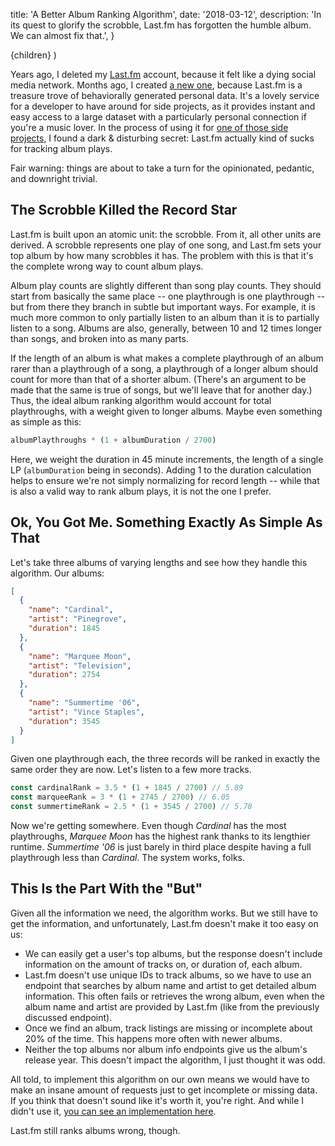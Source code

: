 
  title: 'A Better Album Ranking Algorithm',
  date: '2018-03-12',
  description:
    'In its quest to glorify the scrobble, Last.fm has forgotten the humble album. We can almost fix that.',
}

  <BlogPost meta={meta}>{children}</BlogPost>
)

Years ago, I deleted my [Last.fm](https://last.fm) account, because it felt like a dying social media network. Months ago, I created [a new one](https://www.last.fm/user/lowmess), because Last.fm is a treasure trove of behaviorally generated personal data. It's a lovely service for a developer to have around for side projects, as it provides instant and easy access to a large dataset with a particularly personal connection if you're a music lover. In the process of using it for [one of those side projects](/about/), I found a dark & disturbing secret: Last.fm actually kind of sucks for tracking album plays.

Fair warning: things are about to take a turn for the opinionated, pedantic, and downright trivial.

## The Scrobble Killed the Record Star

Last.fm is built upon an atomic unit: the scrobble. From it, all other units are derived. A scrobble represents one play of one song, and Last.fm sets your top album by how many scrobbles it has. The problem with this is that it's the complete wrong way to count album plays.

Album play counts are slightly different than song play counts. They should start from basically the same place -- one playthrough is one playthrough -- but from there they branch in subtle but important ways. For example, it is much more common to only partially listen to an album than it is to partially listen to a song. Albums are also, generally, between 10 and 12 times longer than songs, and broken into as many parts.

If the length of an album is what makes a complete playthrough of an album rarer than a playthrough of a song, a playthrough of a longer album should count for more than that of a shorter album. (There's an argument to be made that the same is true of songs, but we'll leave that for another day.) Thus, the ideal album ranking algorithm would account for total playthroughs, with a weight given to longer albums. Maybe even something as simple as this:

```js
albumPlaythroughs * (1 + albumDuration / 2700)
```

Here, we weight the duration in 45 minute increments, the length of a single LP (`albumDuration` being in seconds). Adding 1 to the duration calculation helps to ensure we're not simply normalizing for record length -- while that is also a valid way to rank album plays, it is not the one I prefer.

## Ok, You Got Me. Something Exactly As Simple As That

Let's take three albums of varying lengths and see how they handle this algorithm. Our albums:

```json
[
  {
    "name": "Cardinal",
    "artist": "Pinegrove",
    "duration": 1845
  },
  {
    "name": "Marquee Moon",
    "artist": "Television",
    "duration": 2754
  },
  {
    "name": "Summertime '06",
    "artist": "Vince Staples",
    "duration": 3545
  }
]
```

Given one playthrough each, the three records will be ranked in exactly the same order they are now. Let's listen to a few more tracks.

```js
const cardinalRank = 3.5 * (1 + 1845 / 2700) // 5.89
const marqueeRank = 3 * (1 + 2745 / 2700) // 6.05
const summertimeRank = 2.5 * (1 + 3545 / 2700) // 5.78
```

Now we're getting somewhere. Even though _Cardinal_ has the most playthroughs, _Marquee Moon_ has the highest rank thanks to its lengthier runtime. _Summertime '06_ is just barely in third place despite having a full playthrough less than _Cardinal_. The system works, folks.

## This Is the Part With the "But"

Given all the information we need, the algorithm works. But we still have to get the information, and unfortunately, Last.fm doesn't make it too easy on us:

- We can easily get a user's top albums, but the response doesn't include information on the amount of tracks on, or duration of, each album.
- Last.fm doesn't use unique IDs to track albums, so we have to use an endpoint that searches by album name and artist to get detailed album information. This often fails or retrieves the wrong album, even when the album name and artist are provided by Last.fm (like from the previously discussed endpoint).
- Once we find an album, track listings are missing or incomplete about 20% of the time. This happens more often with newer albums.
- Neither the top albums nor album info endpoints give us the album's release year. This doesn't impact the algorithm, I just thought it was odd.

All told, to implement this algorithm on our own means we would have to make an insane amount of requests just to get incomplete or missing data. If you think that doesn't sound like it's worth it, you're right. And while I didn't use it, [you can see an implementation here](https://gist.github.com/lowmess/f3c03b1a6fe50ee04622706047f8a654).

Last.fm still ranks albums wrong, though.
